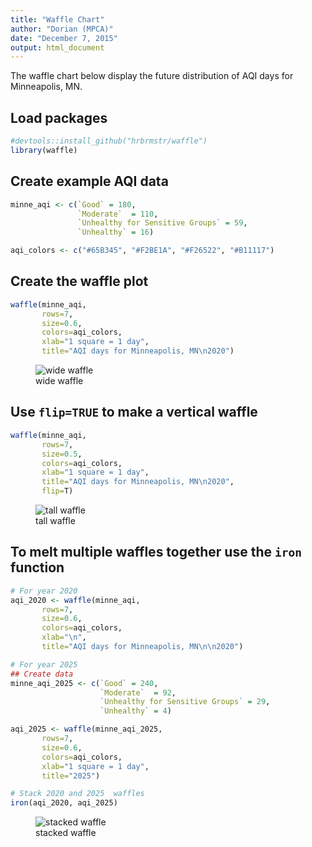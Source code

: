 ```yaml
---
title: "Waffle Chart"
author: "Dorian (MPCA)"
date: "December 7, 2015"
output: html_document
---
```

  

The waffle chart below display the future distribution of AQI days for Minneapolis, MN.

## Load packages
```r
#devtools::install_github("hrbrmstr/waffle")
library(waffle)
```

## Create example AQI data
```r

minne_aqi <- c(`Good` = 180, 
               `Moderate`  = 110, 
               `Unhealthy for Sensitive Groups` = 59, 
               `Unhealthy` = 16)

aqi_colors <- c("#65B345", "#F2BE1A", "#F26522", "#B11117")
```

## Create the waffle plot
```r
waffle(minne_aqi, 
       rows=7, 
       size=0.6, 
       colors=aqi_colors,
       xlab="1 square = 1 day",
       title="AQI days for Minneapolis, MN\n2020")
``` 


![wide waffle](images/waffle_wide.svg)

## Use `flip=TRUE` to make a vertical waffle
```r
waffle(minne_aqi, 
       rows=7, 
       size=0.5, 
       colors=aqi_colors,
       xlab="1 square = 1 day",
       title="AQI days for Minneapolis, MN\n2020",
       flip=T)
```

![tall waffle](images/waffle_tall.svg)

## To melt multiple waffles together use the `iron` function

```r
# For year 2020
aqi_2020 <- waffle(minne_aqi, 
       rows=7, 
       size=0.6, 
       colors=aqi_colors,
       xlab="\n",
       title="AQI days for Minneapolis, MN\n\n2020")

# For year 2025
## Create data
minne_aqi_2025 <- c(`Good` = 240, 
                    `Moderate`  = 92, 
                    `Unhealthy for Sensitive Groups` = 29, 
                    `Unhealthy` = 4)

aqi_2025 <- waffle(minne_aqi_2025, 
       rows=7, 
       size=0.6, 
       colors=aqi_colors,
       xlab="1 square = 1 day",
       title="2025")

# Stack 2020 and 2025  waffles
iron(aqi_2020, aqi_2025)
````` 

![stacked waffle](images/waffle_stack.svg)


